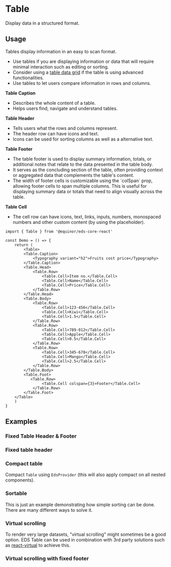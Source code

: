 
<Meta of={ComponentStories} />

# Table

Display data in a structured format.

<Links 
    ariaUrl="https://www.w3.org/WAI/ARIA/apg/patterns/table/"
    figmaUrl="https://www.figma.com/file/0bGXR2sCwMVSDNyyzu5BXrO5/UI%E2%80%94User-Interface?node-id=17481%3A1541"
    documentationUrl="https://eds.equinor.com/0b0c666ab/p/392109-table/b/398446"
    sourceUrl="https://github.com/equinor/design-system/blob/develop/packages/eds-core-react/src/components/Table/Table.tsx"
    npmUrl="https://www.npmjs.com/package/@equinor/eds-core-react"
/>

<Primary />
<Controls />

## Usage

Tables display information in an easy to scan format.

<ul>
    <li>Use tables if you are displaying information or data that will require minimal interaction such as editing or sorting.</li>
    <li>Consider using a <a href="https://zeroheight.com/0b0c666ab/v/latest/p/65c95b-table-data-grid/b/398446">table data grid</a> if the table is using advanced functionalities.</li>
    <li>Use tables to let users compare information in rows and columns.</li>
</ul>

**Table Caption**
<ul>
    <li>Describes the whole content of a table.</li>
    <li>Helps users find, navigate and understand tables.</li>
</ul>

**Table Header**
<ul>
    <li>Tells users what the rows and columns represent.</li>
    <li>The header row can have icons and text.</li>
    <li>Icons can be used for sorting columns as well as a alternative text.</li>
</ul>


**Table Footer**
<ul>
    <li>The table footer is used to display summary information, totals, or additional notes that relate to the data presented in the table body.</li>
    <li> It serves as the concluding section of the table, often providing context or aggregated data that complements the table's content.</li>
    <li>The width of footer cells is customizable using the `colSpan` prop, allowing footer cells to span multiple columns. This is useful for displaying summary data or totals that need to align visually across the table.</li>
</ul>


**Table Cell**
<ul>
    <li>The cell row can have icons, text, links, inputs, numbers, monospaced numbers and other custom content (by using the placeholder).</li>
</ul>

```tsx
import { Table } from '@equinor/eds-core-react'

const Demo = () => {
    return (
        <Table>
        <Table.Caption>
            <Typography variant="h2">Fruits cost price</Typography>
        </Table.Caption>
        <Table.Head>
            <Table.Row>
                <Table.Cell>Item no.</Table.Cell>
                <Table.Cell>Name</Table.Cell>
                <Table.Cell>Price</Table.Cell>
            </Table.Row>
        </Table.Head>
        <Table.Body>
            <Table.Row>
                <Table.Cell>123-456</Table.Cell>
                <Table.Cell>Kiwi</Table.Cell>
                <Table.Cell>1.5</Table.Cell>
            </Table.Row>
            <Table.Row>
                <Table.Cell>789-012</Table.Cell>
                <Table.Cell>Apple</Table.Cell>
                <Table.Cell>0.5</Table.Cell>
            </Table.Row>
            <Table.Row>
                <Table.Cell>345-678</Table.Cell>
                <Table.Cell>Mango</Table.Cell>
                <Table.Cell>2.5</Table.Cell>
            </Table.Row>
        </Table.Body>
        <Table.Foot>
           <Table.Row>
                <Table.Cell colspan={3}>Footer</Table.Cell>
            </Table.Row>
        </Table.Foot>
    </Table>
    )
}
```

## Examples

### Fixed Table Header & Footer

<Canvas of={ComponentStories.FixedTableHeaderAndFooter} />



### Fixed table header

<Canvas of={ComponentStories.FixedTableHeader} />

### Compact table

Compact `Table` using `EdsProvider` (this will also apply compact on all nested components).

<Canvas of={ComponentStories.CompactTable} />

### Sortable

This is just an example demonstrating how simple sorting can be done. There are many different ways to solve it.

<Canvas of={ComponentStories.Sortable} />

### Virtual scrolling
To render very large datasets, "virtual scrolling" might sometimes be a good option. EDS Table can be used in 
combination with 3rd party solutions such as <a href="https://tanstack.com/virtual/v3">react-virtual</a> to achieve this.

<Canvas of={ComponentStories.VirtualScrolling} />


### Virtual scrolling with fixed footer
<Canvas of={ComponentStories.VirtualScrollingWithFixedFooter} />
